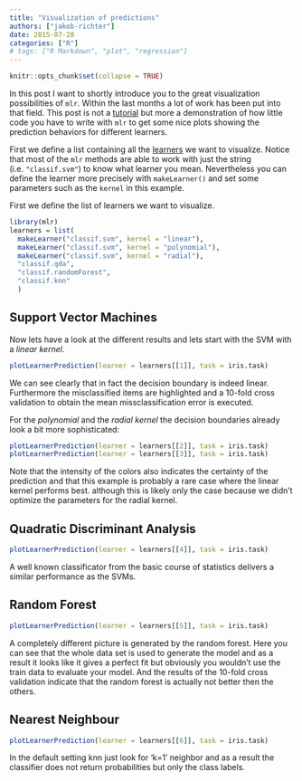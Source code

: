 ```yaml
---
title: "Visualization of predictions"
authors: ["jakob-richter"]
date: 2015-07-28
categories: ["R"]
# tags: ["R Markdown", "plot", "regression"]
---
```


```r
knitr::opts_chunk$set(collapse = TRUE)
```

In this post I want to shortly introduce you to the great visualization possibilities of `mlr`.
Within the last months a lot of work has been put into that field.
This post is not a [tutorial](https://mlr-org.github.io/mlr/) but more a demonstration of how little code you have to write with `mlr` to get some nice plots showing the prediction behaviors for different learners.

<!--more-->

First we define a list containing all the [learners](https://mlr-org.github.io/mlr/articles/tutorial/devel/integrated_learners.html) we want to visualize.
Notice that most of the `mlr` methods are able to work with just the string (i.e. `"classif.svm"`) to know what learner you mean.
Nevertheless you can define the learner more precisely with `makeLearner()` and set some parameters such as the `kernel` in this example.

First we define the list of learners we want to visualize.
```r
library(mlr)
learners = list(
  makeLearner("classif.svm", kernel = "linear"),
  makeLearner("classif.svm", kernel = "polynomial"),
  makeLearner("classif.svm", kernel = "radial"),
  "classif.qda",
  "classif.randomForest",
  "classif.knn"
  )
```

## Support Vector Machines
Now lets have a look at the different results and lets start with the SVM with a *linear kernel*.

```r
plotLearnerPrediction(learner = learners[[1]], task = iris.task)
```

We can see clearly that in fact the decision boundary is indeed linear.
Furthermore the misclassified items are highlighted and a 10-fold cross validation to obtain the mean missclassification error is executed.

For the *polynomial* and the *radial kernel* the decision boundaries already look a bit more sophisticated:
```r
plotLearnerPrediction(learner = learners[[2]], task = iris.task)
plotLearnerPrediction(learner = learners[[3]], task = iris.task)
```

Note that the intensity of the colors also indicates the certainty of the prediction and that this example is probably a rare case where the linear kernel performs best. although this is likely only the case because we didn't optimize the parameters for the radial kernel.

## Quadratic Discriminant Analysis
```r
plotLearnerPrediction(learner = learners[[4]], task = iris.task)
```

A well known classificator from the basic course of statistics delivers a similar performance as the SVMs.

## Random Forest
```r
plotLearnerPrediction(learner = learners[[5]], task = iris.task)
```

A completely different picture is generated by the random forest.
Here you can see that the whole data set is used to generate the model and as a result it looks like it gives a perfect fit but obviously you wouldn't use the train data to evaluate your model.
And the results of the 10-fold cross validation indicate that the random forest is actually not better then the others.

## Nearest Neighbour
```r
plotLearnerPrediction(learner = learners[[6]], task = iris.task)
```

In the default setting knn just look for 'k=1' neighbor and as a result the classifier does not return probabilities but only the class labels.

